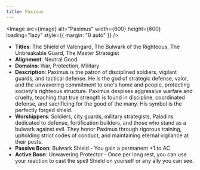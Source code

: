 ```yaml
---
title: Paximus
---
```



<Image src={image} alt="Paximus" width={600} height={600} loading="lazy" style={{ margin: "0 auto" }} />

- **Titles**: The Shield of Valengard, The Bulwark of the Righteous, The Unbreakable Guard, The Master Strategist
- **Alignment**: Neutral Good
- **Domains**: War, Protection, Military
- **Description**: Paximus is the patron of disciplined soldiers, vigilant guards, and tactical defense. He is the god of strategic defense, valor, and the unwavering commitment to one's home and people, protecting society's righteous structure. Paximus despises aggressive warfare and cruelty, teaching that true strength is found in discipline, coordinated defense, and sacrificing for the good of the many. His symbol is the perfectly forged shield.
- **Worshippers**: Soldiers, city guards, military strategists, Paladins dedicated to defense, fortification builders, and those who stand as a bulwark against evil. They honor Paximus through rigorous training, upholding strict codes of conduct, and maintaining eternal vigilance at their posts.
- **Passive Boon**: Bulwark Shield - You gain a permanent +1 to AC
- **Active Boon**: Unwavering Protector - Once per long rest, you can use your reaction to cast the spell Shield on yourself or any ally you can see.
